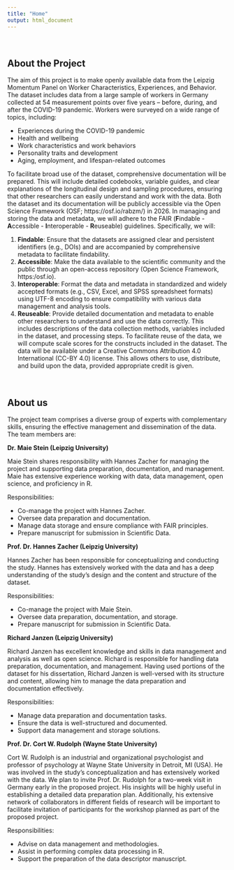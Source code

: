 ```yaml
---
title: "Home"
output: html_document
---
```

<div style="height: 20px;"></div>

## About the Project

The aim of this project is to make openly available data from the Leipzig Momentum Panel on Worker Characteristics, Experiences, and Behavior. The dataset includes data from a large sample of workers in Germany collected at 54 measurement points over five years – before, during, and after the COVID-19 pandemic. Workers were surveyed on a wide range of topics, including: 

- Experiences during the COVID-19 pandemic 
- Health and wellbeing 
- Work characteristics and work behaviors 
- Personality traits and development 
- Aging, employment, and lifespan-related outcomes
    
To facilitate broad use of the dataset, comprehensive documentation will be prepared. This will include detailed codebooks, variable guides, and clear explanations of the longitudinal design and sampling procedures, ensuring that other researchers can easily understand and work with the data.
Both the dataset and its documentation will be publicly accessible via the Open Science Framework (OSF; https://osf.io/rabzm/) in 2026.
In managing and storing the data and metadata, we will adhere to the FAIR (**F**indable - **A**ccessible - **I**nteroperable - **R**euseable) guidelines. 
Specifically, we will: 

1. **Findable**: Ensure that the datasets are assigned clear and persistent identifiers (e.g., DOIs) and are accompanied by comprehensive metadata to facilitate findability.
2. **Accessible**: Make the data available to the scientific community and the public through an open-access repository (Open Science Framework, https:/osf.io).
3. **Interoperable**: Format the data and metadata in standardized and widely accepted formats (e.g., CSV, Excel, and SPSS spreadsheet formats) using UTF-8 encoding to ensure compatibility with various data management and analysis tools. 
4. **Reuseable**: Provide detailed documentation and metadata to enable other researchers to understand and use the data correctly. This includes descriptions of the data collection methods, variables included in the dataset, and processing steps. To facilitate reuse of the data, we will compute scale scores for the constructs included in the dataset. The data will be available under a Creative Commons Attribution 4.0 International (CC-BY 4.0) license. This allows others to use, distribute, and build upon the data, provided appropriate credit is given. 

<div style="height: 20px;"></div>

## About us

The project team comprises a diverse group of experts with complementary skills, ensuring the effective management and dissemination of the data. The team members are:


**Dr. Maie Stein (Leipzig University)**

Maie Stein shares responsibility with Hannes Zacher for managing the project and supporting data preparation, documentation, and management. Maie has extensive experience working with data, data management, open science, and proficiency in R. 

Responsibilities:

- Co-manage the project with Hannes Zacher.
- Oversee data preparation and documentation.
- Manage data storage and ensure compliance with FAIR principles.
- Prepare manuscript for submission in Scientific Data.

    
    
**Prof. Dr. Hannes Zacher (Leipzig University)**

Hannes Zacher has been responsible for conceptualizing and conducting the study. Hannes has extensively worked with the data and has a deep understanding of the study’s design and the content and structure of the dataset. 

Responsibilities:

- Co-manage the project with Maie Stein.
- Oversee data preparation, documentation, and storage.
- Prepare manuscript for submission in Scientific Data.
    
    
    
**Richard Janzen (Leipzig University)**

Richard Janzen has excellent knowledge and skills in data management and analysis as well as open science. Richard is responsible for handling data preparation, documentation, and management. Having used portions of the dataset for his dissertation, Richard Janzen is well-versed with its structure and content, allowing him to manage the data preparation and documentation effectively. 

Responsibilities:

- Manage data preparation and documentation tasks.
- Ensure the data is well-structured and documented.
- Support data management and storage solutions.


    
**Prof. Dr. Cort W. Rudolph (Wayne State University)**

Cort W. Rudolph is an industrial and organizational psychologist and professor of psychology at Wayne State University in Detroit, MI (USA). He was involved in the study’s conceptualization and has extensively worked with the data. We plan to invite Prof. Dr. Rudolph for a two-week visit in Germany early in the proposed project. His insights will be highly useful in establishing a detailed data preparation plan. Additionally, his extensive network of collaborators in different fields of research will be important to facilitate invitation of participants for the workshop planned as part of the proposed project.

Responsibilities:

- Advise on data management and methodologies.
- Assist in performing complex data processing in R.
- Support the preparation of the data descriptor manuscript.